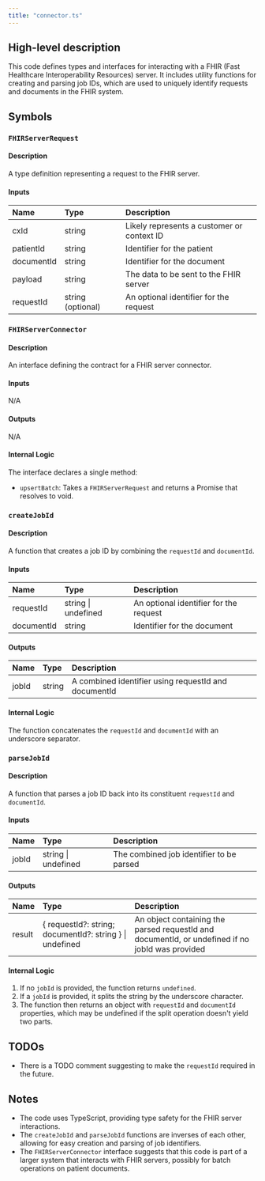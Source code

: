 ```yaml
---
title: "connector.ts"
---
```


## High-level description
This code defines types and interfaces for interacting with a FHIR (Fast Healthcare Interoperability Resources) server. It includes utility functions for creating and parsing job IDs, which are used to uniquely identify requests and documents in the FHIR system.

## Symbols

### `FHIRServerRequest`
#### Description
A type definition representing a request to the FHIR server.

#### Inputs
| Name | Type | Description |
|:-----|:-----|:------------|
| cxId | string | Likely represents a customer or context ID |
| patientId | string | Identifier for the patient |
| documentId | string | Identifier for the document |
| payload | string | The data to be sent to the FHIR server |
| requestId | string (optional) | An optional identifier for the request |

### `FHIRServerConnector`
#### Description
An interface defining the contract for a FHIR server connector.

#### Inputs
N/A

#### Outputs
N/A

#### Internal Logic
The interface declares a single method:
- `upsertBatch`: Takes a `FHIRServerRequest` and returns a Promise that resolves to void.

### `createJobId`
#### Description
A function that creates a job ID by combining the `requestId` and `documentId`.

#### Inputs
| Name | Type | Description |
|:-----|:-----|:------------|
| requestId | string \| undefined | An optional identifier for the request |
| documentId | string | Identifier for the document |

#### Outputs
| Name | Type | Description |
|:-----|:-----|:------------|
| jobId | string | A combined identifier using requestId and documentId |

#### Internal Logic
The function concatenates the `requestId` and `documentId` with an underscore separator.

### `parseJobId`
#### Description
A function that parses a job ID back into its constituent `requestId` and `documentId`.

#### Inputs
| Name | Type | Description |
|:-----|:-----|:------------|
| jobId | string \| undefined | The combined job identifier to be parsed |

#### Outputs
| Name | Type | Description |
|:-----|:-----|:------------|
| result | { requestId?: string; documentId?: string } \| undefined | An object containing the parsed requestId and documentId, or undefined if no jobId was provided |

#### Internal Logic
1. If no `jobId` is provided, the function returns `undefined`.
2. If a `jobId` is provided, it splits the string by the underscore character.
3. The function then returns an object with `requestId` and `documentId` properties, which may be undefined if the split operation doesn't yield two parts.

## TODOs
- There is a TODO comment suggesting to make the `requestId` required in the future.

## Notes
- The code uses TypeScript, providing type safety for the FHIR server interactions.
- The `createJobId` and `parseJobId` functions are inverses of each other, allowing for easy creation and parsing of job identifiers.
- The `FHIRServerConnector` interface suggests that this code is part of a larger system that interacts with FHIR servers, possibly for batch operations on patient documents.
